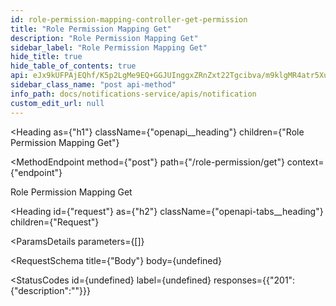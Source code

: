 ```yaml
---
id: role-permission-mapping-controller-get-permission
title: "Role Permission Mapping Get"
description: "Role Permission Mapping Get"
sidebar_label: "Role Permission Mapping Get"
hide_title: true
hide_table_of_contents: true
api: eJx9kUFPAjEQhf/K5p2LgMe9EQ+GGJUInggxZRnZxt22Tgcibva/m9klgMR4atr5Xua91wYhEltxwU83yPESKpoR1y4lF/yjjdH57V3wwqGqiN+2JOcxDKJlW5MQJ+TLlQFTisEnSsgb3I7GemwoFeyi7kAOtK2B2K0K/l6HlbnSKJaduewIZvckMKhJyqDmY0jSeZISOYYcKhrEk2q47ehEvD/ZTVTs2MlhXpRU96ZtUVBKAwkf5PUuh0jIYaN7oAMMnBoqyW6IYeBtrdPJTsrA7rsrskvo/Hvo5E4qJZ6CuHdX9MB1vkVJ2SWQTWbT7BIxUM89PL4ZwaAIXmwhyBvdpslr2/k9Ovq/sl/rTxmFvmQYK+s8WoMdVzrr21ziqk0YaJ8rg1Jbz5domrVN9MpV2+rz54740Le8t+zsWmtYrtqL/5o9zxdo2x+ZyuBm
sidebar_class_name: "post api-method"
info_path: docs/notifications-service/apis/notification
custom_edit_url: null
---
```



<Heading
  as={"h1"}
  className={"openapi__heading"}
  children={"Role Permission Mapping Get"}
>
</Heading>

<MethodEndpoint
  method={"post"}
  path={"/role-permission/get"}
  context={"endpoint"}
>
  
</MethodEndpoint>



Role Permission Mapping Get

<Heading
  id={"request"}
  as={"h2"}
  className={"openapi-tabs__heading"}
  children={"Request"}
>
</Heading>

<ParamsDetails
  parameters={[]}
>
  
</ParamsDetails>

<RequestSchema
  title={"Body"}
  body={undefined}
>
  
</RequestSchema>

<StatusCodes
  id={undefined}
  label={undefined}
  responses={{"201":{"description":""}}}
>
  
</StatusCodes>


      